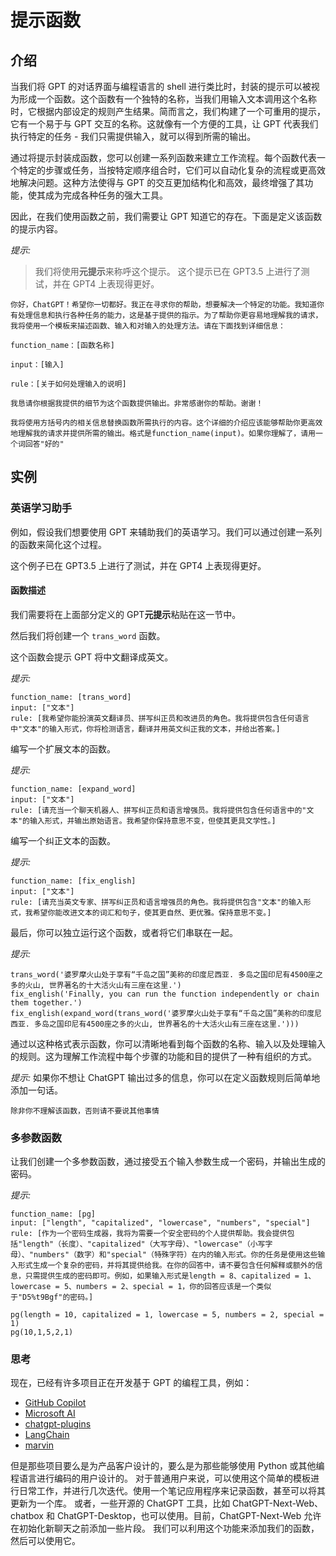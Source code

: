 # 提示函数

## 介绍

当我们将 GPT 的对话界面与编程语言的 shell 进行类比时，封装的提示可以被视为形成一个函数。这个函数有一个独特的名称，当我们用输入文本调用这个名称时，它根据内部设定的规则产生结果。简而言之，我们构建了一个可重用的提示，它有一个易于与 GPT 交互的名称。这就像有一个方便的工具，让 GPT 代表我们执行特定的任务 - 我们只需提供输入，就可以得到所需的输出。

通过将提示封装成函数，您可以创建一系列函数来建立工作流程。每个函数代表一个特定的步骤或任务，当按特定顺序组合时，它们可以自动化复杂的流程或更高效地解决问题。这种方法使得与 GPT 的交互更加结构化和高效，最终增强了其功能，使其成为完成各种任务的强大工具。

因此，在我们使用函数之前，我们需要让 GPT 知道它的存在。下面是定义该函数的提示内容。

_提示:_

> 我们将使用**元提示**来称呼这个提示。
> 这个提示已在 GPT3.5 上进行了测试，并在 GPT4 上表现得更好。

```
你好，ChatGPT！希望你一切都好。我正在寻求你的帮助，想要解决一个特定的功能。我知道你有处理信息和执行各种任务的能力，这是基于提供的指示。为了帮助你更容易地理解我的请求，我将使用一个模板来描述函数、输入和对输入的处理方法。请在下面找到详细信息：

function_name：[函数名称]

input：[输入]

rule：[关于如何处理输入的说明]

我恳请你根据我提供的细节为这个函数提供输出。非常感谢你的帮助。谢谢！

我将使用方括号内的相关信息替换函数所需执行的内容。这个详细的介绍应该能够帮助你更高效地理解我的请求并提供所需的输出。格式是function_name(input)。如果你理解了，请用一个词回答"好的"
```

## 实例

### 英语学习助手

例如，假设我们想要使用 GPT 来辅助我们的英语学习。我们可以通过创建一系列的函数来简化这个过程。

这个例子已在 GPT3.5 上进行了测试，并在 GPT4 上表现得更好。

#### 函数描述

我们需要将在上面部分定义的 GPT**元提示**粘贴在这一节中。

然后我们将创建一个 `trans_word` 函数。

这个函数会提示 GPT 将中文翻译成英文。

_提示:_

```
function_name: [trans_word]
input: ["文本"]
rule: [我希望你能扮演英文翻译员、拼写纠正员和改进员的角色。我将提供包含任何语言中"文本"的输入形式，你将检测语言，翻译并用英文纠正我的文本，并给出答案。]
```

编写一个扩展文本的函数。

_提示:_

```
function_name: [expand_word]
input: ["文本"]
rule: [请充当一个聊天机器人、拼写纠正员和语言增强员。我将提供包含任何语言中的"文本"的输入形式，并输出原始语言。我希望你保持意思不变，但使其更具文学性。]
```

编写一个纠正文本的函数。

_提示:_

```
function_name: [fix_english]
input: ["文本"]
rule: [请充当英文专家、拼写纠正员和语言增强员的角色。我将提供包含"文本"的输入形式，我希望你能改进文本的词汇和句子，使其更自然、更优雅。保持意思不变。]
```

最后，你可以独立运行这个函数，或者将它们串联在一起。

_提示:_

```
trans_word('婆罗摩火山处于享有“千岛之国”美称的印度尼西亚. 多岛之国印尼有4500座之多的火山, 世界著名的十大活火山有三座在这里.')
fix_english('Finally, you can run the function independently or chain them together.')
fix_english(expand_word(trans_word('婆罗摩火山处于享有“千岛之国”美称的印度尼西亚. 多岛之国印尼有4500座之多的火山, 世界著名的十大活火山有三座在这里.')))
```

通过以这种格式表示函数，你可以清晰地看到每个函数的名称、输入以及处理输入的规则。这为理解工作流程中每个步骤的功能和目的提供了一种有组织的方式。

_提示:_
如果你不想让 ChatGPT 输出过多的信息，你可以在定义函数规则后简单地添加一句话。

```
除非你不理解该函数，否则请不要说其他事情
```

### 多参数函数

让我们创建一个多参数函数，通过接受五个输入参数生成一个密码，并输出生成的密码。

_提示:_

```
function_name: [pg]
input: ["length", "capitalized", "lowercase", "numbers", "special"]
rule: [作为一个密码生成器，我将为需要一个安全密码的个人提供帮助。我会提供包括"length"（长度）、"capitalized"（大写字母）、"lowercase"（小写字母）、"numbers"（数字）和"special"（特殊字符）在内的输入形式。你的任务是使用这些输入形式生成一个复杂的密码，并将其提供给我。在你的回答中，请不要包含任何解释或额外的信息，只需提供生成的密码即可。例如，如果输入形式是length = 8、capitalized = 1、lowercase = 5、numbers = 2、special = 1，你的回答应该是一个类似于"D5%t9Bgf"的密码。]
```

```
pg(length = 10, capitalized = 1, lowercase = 5, numbers = 2, special = 1)
pg(10,1,5,2,1)
```

### 思考

现在，已经有许多项目正在开发基于 GPT 的编程工具，例如：

- [GitHub Copilot](https://github.com/features/copilot)
- [Microsoft AI](https://www.microsoft.com/en-us/ai)
- [chatgpt-plugins](https://openai.com/blog/chatgpt-plugins)
- [LangChain](https://github.com/hwchase17/langchain)
- [marvin](https://github.com/PrefectHQ/marvin)

但是那些项目要么是为产品客户设计的，要么是为那些能够使用 Python 或其他编程语言进行编码的用户设计的。
对于普通用户来说，可以使用这个简单的模板进行日常工作，并进行几次迭代。使用一个笔记应用程序来记录函数，甚至可以将其更新为一个库。
或者，一些开源的 ChatGPT 工具，比如 ChatGPT-Next-Web、chatbox 和 ChatGPT-Desktop，也可以使用。目前，ChatGPT-Next-Web 允许在初始化新聊天之前添加一些片段。
我们可以利用这个功能来添加我们的函数，然后可以使用它。
